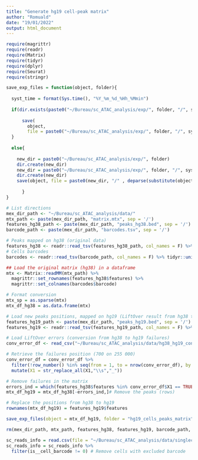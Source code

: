 ```yaml
---
title: "Generate hg19 cell-peak matrix"
author: "Romuald"
date: "19/01/2022"
output: html_document
---
```


```r

require(magrittr)
require(readr)
require(Matrix)
require(tidyr)
require(dplyr)
require(Seurat)
require(stringr)

```


```r

save_exp_files = function(object, folder){
  
  syst_time = format(Sys.time(), "%Y_%m_%d_%Hh_%Mmin")
  
  if(dir.exists(paste0("~/Bureau/sc_ATAC_analysis/exp/", folder, "/", syst_time))){
    
      save(
        object, 
        file = paste0("~/Bureau/sc_ATAC_analysis/exp/", folder, "/", syst_time, "/", deparse(substitute(object)),".rda"))
  }
  
  else{ 
    
    new_dir = paste0("~/Bureau/sc_ATAC_analysis/exp/", folder)
    dir.create(new_dir)
    new_dir = paste0("~/Bureau/sc_ATAC_analysis/exp/", folder, "/", syst_time)
    dir.create(new_dir)
    save(object, file = paste0(new_dir, "/" , deparse(substitute(object)), ".rda"))
    
      }
}

```

```r

# List directions
mex_dir_path <- "~/Bureau/sc_ATAC_analysis/data/"
mtx_path <- paste(mex_dir_path, "matrix.mtx", sep = '/')
features_hg38_path <- paste(mex_dir_path, "peaks_hg38.bed", sep = '/')
barcode_path <- paste(mex_dir_path, "barcodes.tsv", sep = '/')

# Peaks mapped on hg38 (original data)
features_hg38 <- readr::read_tsv(features_hg38_path, col_names = F) %>% tidyr::unite(features)
# Cells barcodes
barcodes <- readr::read_tsv(barcode_path, col_names = F) %>% tidyr::unite(barcode)

## Load the original matrix (hg38) in a dataframe
mtx <- Matrix::readMM(mtx_path) %>%
  magrittr::set_rownames(features_hg38$features) %>%
  magrittr::set_colnames(barcodes$barcode)

# Format conversion
mtx_sp = as.sparse(mtx)
mtx_df_hg38 = as.data.frame(mtx)

```


```r

# Load new peaks positions, mapped on hg19 (LiftOver result from hg38 to hg19)
features_hg19_path <- paste(mex_dir_path, "peaks_hg19.bed", sep = '/')
features_hg19 <- readr::read_tsv(features_hg19_path, col_names = F) %>% tidyr::unite(features)

# Load LiftOver errors (conversion from hg38 to hg19 failures)
conv_error_df <- read_csv("~/Bureau/sc_ATAC_analysis/data/hg38_hg19_conv_error.csv",col_names = F)

# Retrieve the failures position (700 on 255 000)
conv_error_df = conv_error_df %>%
  filter(!row_number() %in% seq(from = 1, to = nrow(conv_error_df), by = 2)) %>%
  mutate(X1 = str_replace_all(X1,"\\s","_"))

# Remove failures in the matrix 
errors_ind = which(features_hg38$features %in% conv_error_df$X1 == TRUE)# Get the errors indices
mtx_df_hg19 = mtx_df_hg38[-errors_ind,]# Remove the peaks (rows)

# Replace the positions from hg38 to hg19
rownames(mtx_df_hg19) = features_hg19$features

save_exp_files(object = mtx_df_hg19, folder = "hg19_cells_peaks_matrix")

rm(mex_dir_path, mtx_path, features_hg38, features_hg19, barcode_path, features, barcodes, mtx, mtx_sp, mtx_df_hg38, mtx_df_hg19, conv_error_df)

```


```r

sc_reads_info = read.csv(file = "~/Bureau/sc_ATAC_analysis/data/singlecell.csv")
sc_reads_info = sc_reads_info %>% 
  filter(is__cell_barcode != 0) # Remove cells with excluded barcode

```
